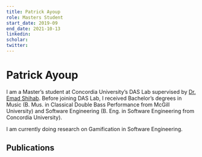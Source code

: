```yaml
---
title: Patrick Ayoup
role: Masters Student
start_date: 2019-09
end_date: 2021-10-13
linkedin:
scholar:
twitter:
---
```


# Patrick Ayoup

I am a Master’s student at Concordia University’s DAS Lab supervised by [Dr. Emad Shihab](/members/emad-shihab/). Before joining DAS Lab, I received Bachelor’s degrees in Music (B. Mus. in Classical Double Bass Performance from McGill University) and Software Engineering (B. Eng. in Software Engineering from Concordia University).

I am currently doing research on Gamification in Software Engineering.

## Publications


<AuthorPublications firstname="Patrick" lastname="Ayoup" />
